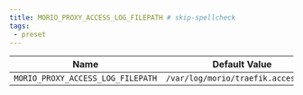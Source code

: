 ```yaml
---
title: MORIO_PROXY_ACCESS_LOG_FILEPATH # skip-spellcheck
tags:
 - preset
---
```





<!-- MORIO_AUTO_GENERATED_CONTENT_STARTS - Manual changes made below will be overwritten skip-spellcheck -->
| Name | Default Value |
|------|---------------|
| `MORIO_PROXY_ACCESS_LOG_FILEPATH` | `/var/log/morio/traefik.access.log` |
<!-- MORIO_AUTO_GENERATED_CONTENT_ENDS - Manual changes made above will be overwritten skip-spellcheck -->
